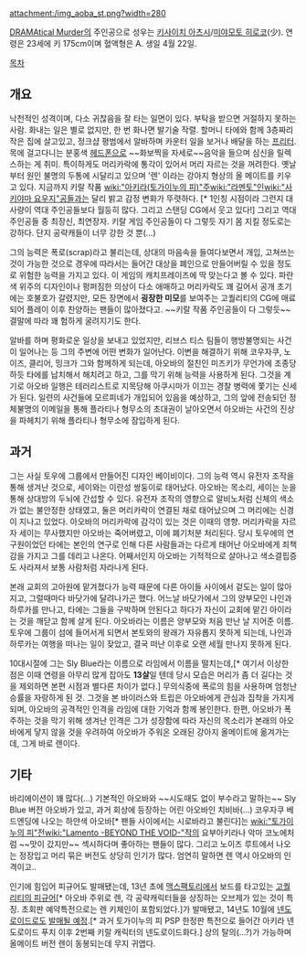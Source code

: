 attachment:/img_aoba_st.png?width=280
{{{+1 瀬良垣 蒼葉 / Aoba Seragaki}}}

[[DRAMAtical Murder]]의 주인공으로 성우는 [[키사이치 아츠시]]/[[미야모토 히로코]](少). 연령은 23세에 키 175cm이며 혈액형은 A. 생일 4월 22일. 

[[목차]]
== 개요 ==
낙천적인 성격이며, 다소 귀찮음을 잘 타는 일면이 있다. 부탁을 받으면 거절하지 못하는 사람. 화내는 일은 별로 없지만, 한 번 화나면 발기술 작렬. 할머니 타에와 함께 3층짜리 작은 집에 살고있고, 정크샵 평범에서 알바하며 카운터 일을 보거나 배달을 하는 [[프리터]]. 목에 걸고다니는 분홍색 [[헤드폰]]으로 ~~화보찍을 자세로~~음악을 들으며 심신을 릴렉스하는 게 취미. 특이하게도 머리카락에 통각이 있어서 머리 자르는 것을 꺼려한다. 옛날부터 원인 불명의 두통에 시달리고 있으며 '렌' 이라는 강아지 형상의 올 메이트를 키우고 있다. 지금까지 키랄 작품 [[wiki:"아키라(토가이누의 피)"주]][[wiki:"라멘토"인]][[wiki:"사키야마 요우지"공]]들과는 달리 밝고 감정 변화가 뚜렷하다. [* 1인칭 시점이라 그런지 대사량이 역대 주인공들보다 월등히 많다. 그리고 스탠딩 CG에서 웃고 있다!] 그리고 역대 주인공들 중 최장신, 최연장자. 키랄 게임 주인공들이 다 그렇듯 자기 몸 지킬 정도로는 강하다. 단지 공략캐들이 너무 강한 것 뿐(…)

그의 능력은 폭로(scrap)라고 불리는데, 상대의 마음속을 들여다보면서 개입, 고쳐쓰는 것이 가능한 것으로 경우에 따라서는 들어간 대상을 폐인으로 만들어버릴 수 있을 정도로 위험한 능력을 가지고 있다. 이 게임의 캐치프레이즈에 딱 맞는다고 볼 수 있다. 파란색 위주의 디자인이나 펑퍼짐한 의상이 다소 애매하고 머리카락도 꽤 길어서 공개 초기에는 호불호가 갈렸지만, 모든 장면에서 '''굉장한 미모'''를 보여주는 고퀄리티의 CG에 매료되어 플레이 이후 찬양하는 팬들이 많아졌다고. ~~키랄 작품 주인공들이 다 그렇듯~~ 결말에 따라 꽤 험하게 굴려지기도 한다.

알바를 하며 평화로운 일상을 보내고 있었지만, 리브스 티스 팀들이 행방불명되는 사건이 일어나는 등 그의 주변에 어떤 변화가 일어난다. 이변을 해결하기 위해 코우자쿠, 노이즈, 클리어, 밍크가 그와 함께하게 되는데, 아오바의 절친인 미즈키가 무언가에 조종당하듯 타에를 납치해서 해치려고 하고, 그를 막기 위해 능력을 사용하게 된다. 그것을 계기로 아오바 일행은 테러리스트로 지목당해 아쿠시마가 이끄는 경찰 병력에 쫓기는 신세가 된다. 일련의 사건들에 모르피네가 개입되어 있음을 예상하고, 그의 앞에 전송되던 정체불명의 이메일을 통해 플라티나 형무소의 초대권이 날아오면서 아오바는 사건의 진상을 파헤치기 위해 플라티나 형무소에 잠입하게 된다.

== 과거 ==
그는 사실 토우에 그룹에서 만들어진 디자인 베이비이다. 그의 능력 역시 유전자 조작을 통해 생겨난 것으로, 세이와는 이란성 쌍둥이로 태어났다. 아오바는 목소리, 세이는 눈을 통해 상대방의 두뇌에 간섭할 수 있다. 유전자 조작의 영향으로 알비노처럼 신체의 색소가 없는 불안정한 상태였고, 둘은 머리카락이 연결된 채로 태어났으며 그 머리에는 신경이 지나고 있었다. 아오바의 머리카락에 감각이 있는 것은 이때의 영향. 머리카락을 자르자 세이는 무사했지만 아오바는 죽어버렸고, 이에 폐기처분 처리된다. 당시 토우에의 연구원이었던 타에는 본인의 연구로 인해 다른 사람들과는 다르게 태어난 아오바에게 죄책감을 가지고 그를 데리고 나온다. 어째서인지 아오바는 기적적으로 살아나고 색소결핍증도 사라져서 보통 사람처럼 자라나게 된다. 

본래 교회의 고아원에 맡겨졌다가 능력 때문에 다른 아이들 사이에서 겉도는 일이 많아지고, 그럴때마다 바닷가에 달려나가곤 했다. 어느날 바닷가에서 그의 양부모인 나인과 하루카를 만나고, 타에는 그들을 구박하며 안된다고 하다가 자신이 교회에 맡긴 아이라는 것을 깨닫고 함께 살게 된다. 아오바라는 이름은 양부모와 처음 만난 날 지어준 이름. 토우에 그룹이 섬에 들어서게 되면서 본토와의 왕래가 자유롭지 못하게 되는데, 나인과 하루카는 여행을 떠나는 일이 잦았고, 결국 떠난 이후로 오랜 세월 만나지 못하게 된다. 

10대시절에 그는 Sly Blue라는 이름으로 라임에서 이름을 떨치는데,[* 여기서 이상한 점은 이때 연령을 아무리 많게 잡아도 '''13살'''일 텐데 당시 모습은 머리가 좀 더 길다는 것을 제외하면 본편 시점과 별다른 차이가 없다.] 무의식중에 폭로의 힘을 사용하며 엄청난 승률을 자랑하게 된 것. 그것을 본 바이러스와 트립은 아오바에게 관심과 집착을 가지게 되며, 아오바의 공격적인 인격을 라임에 대한 기억과 함께 봉인한다. 한편, 아오바가 폭주하는 것을 막기 위해 생겨난 인격은 그가 성장함에 따라 자신의 목소리가 본래의 아오바에게 닿지 않을 것을 우려하여 아오바가 주워온 오래된 강아지 올메이트에 옮겨가는데, 그게 바로 렌이다.

== 기타 ==
바리에이션이 꽤 많다(…) 기본적인 아오바와 ~~시도때도 없이 부수라고 말하는~~ Sly Blue 버전 아오바가 있고, 과거 회상에 등장하는 어린 아오바인 치비바(…) 코우자쿠 베드엔딩에 나오는 하얀색 아오바[* 팬들 사이에서는 시로바라고 불린다]는 [[wiki:"토가이누의 피"전]][[wiki:"Lamento -BEYOND THE VOID-"작]]의 요부아키라나 악마 코노에처럼 ~~맛이 갔지만~~ 섹시하다며 좋아하는 팬들이 많다. 그리고 노이즈 루트에서 나오는 정장입고 머리 묶은 버전도 상당히 인기가 많다. 엄연히 말하면 렌 역시 아오바의 인격이고..

인기에 힘입어 피규어도 발매됐는데, 13년 초에 [[맥스팩토리]]에서 보드를 타고있는 [http://www.goodsmile.info/ja/product/3714/%E8%92%BC%E8%91%89.html 고퀄리티의 피규어][* 아오바 주위로 렌, 각 공략캐릭터들을 상징하는 오브제가 있는 것이 특징. 초회판 예약특전으로는 렌 키체인이 포함되었다.]가 발매됐고, 14년도 10월에 [[넨도로이드]]로도 [http://bbs2.ruliweb.daum.net/gaia/do/ruliweb/family/1359/read?bbsId=G003&articleId=1490519&itemId=17 발매될 예정].[* 과거 토가이누의 피 PSP 한정판 특전으로 들어간 아키라 넨도로이드 푸치 이후 2번째 키랄 캐릭터의 넨도로이드화다.] 상의 탈의(…?)가 가능하며 올메이트 버전 렌이 동봉되는데 무지 귀엽다.

